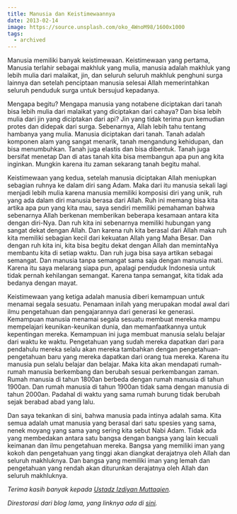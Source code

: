 ```yaml
---
title: Manusia dan Keistimewaannya
date: 2013-02-14
image: https://source.unsplash.com/oko_4WnoM98/1600x1000
tags:
  - archived
---
```


Manusia memiliki banyak keistimewaan. Keistimewaan yang pertama, Manusia terlahir sebagai makhluk yang mulia, manusia adalah makhluk yang lebih mulia dari malaikat, jin, dan seluruh seluruh makhluk penghuni surga lainnya dan setelah penciptaan manusia selesai Allah memerintahkan seluruh penduduk surga untuk bersujud kepadanya.

Mengapa begitu? Mengapa manusia yang notabene diciptakan dari tanah bisa lebih mulia dari malaikat yang diciptakan dari cahaya? Dan bisa lebih mulia dari jin yang diciptakan dari api? Jin yang tidak terima pun kemudian protes dan didepak dari surga. Sebenarnya, Allah lebih tahu tentang hambanya yang mulia. Manusia diciptakan dari tanah. Tanah adalah komponen alam yang sangat menarik, tanah mengandung kehidupan, dan bisa menumbuhkan. Tanah juga elastis dan bisa dibentuk. Tanah juga bersifat menetap Dan di atas tanah kita bisa membangun apa pun ang kita inginkan. Mungkin karena itu zaman sekarang tanah begitu mahal.

Keistimewaan yang kedua, setelah manusia diciptakan Allah meniupkan sebagian ruhnya ke dalam diri sang Adam. Maka dari itu manusia sekali lagi menjadi lebih mulia karena manusia memiliki komposisi diri yang unik, ruh yang ada dalam diri manusia berasa dari Allah. Ruh ini memang bisa kita artika apa pun yang kita mau, saya sendiri memiliki pemahaman bahwa sebenarnya Allah berkenan memberikan beberapa kesamaan antara kita dengan diri-Nya. Dan ruh kita ini sebenarnya memiliki hubungan yang sangat dekat dengan Allah. Dan karena ruh kita berasal dari Allah maka ruh kita memiliki sebagian kecil dari kekuatan Allah yang Maha Besar. Dan dengan ruh kita ini, kita bisa begitu dekat dengan Allah dan memintaNya membantu kita di setiap waktu. Dan ruh juga bisa saya artikan sebagai semangat. Dan manusia tanpa semangat sama saja dengan manusia mati. Karena itu saya melarang siapa pun, apalagi penduduk Indonesia untuk tidak pernah kehilangan semangat. Karena tanpa semangat, kita tidak ada bedanya dengan mayat.

Keistimewaan yang ketiga adalah manusia diberi kemampuan untuk menamai segala sesuatu. Penamaan inilah yang merupakan modal awal dari ilmu pengetahuan dan pengajarannya dari generasi ke generasi. Kemampuan manusia menamai segala sesuatu membuat mereka mampu mempelajari keunikan-keunikan dunia, dan memanfaatkannya untuk kepentingan mereka. Kemampuan ini juga membuat manusia selalu belajar dari waktu ke waktu. Pengetahuan yang sudah mereka dapatkan dari para pendahulu mereka selalu akan mereka tambahkan dengan pengetahuan-pengetahuan baru yang mereka dapatkan dari orang tua mereka. Karena itu manusia pun selalu belajar dan belajar. Maka kita akan mendapati rumah-rumah manusia berkembang dan berubah sesuai perkembangan zaman. Rumah manusia di tahun 1800an berbeda dengan rumah manusia di tahun 1900an. Dan rumah manusia di tahun 1900an tidak sama dengan manusia di tahun 2000an. Padahal di waktu yang sama rumah burung tidak berubah sejak berabad abad yang lalu.

Dan saya tekankan di sini, bahwa manusia pada intinya adalah sama. Kita semua adalah umat manusia yang berasal dari satu spesies yang sama, nenek moyang yang sama yang sering kita sebut Nabi Adam. Tidak ada yang membedakan antara satu bangsa dengan bangsa yang lain kecuali keimanan dan ilmu pengetahuan mereka. Bangsa yang memiliki iman yang kokoh dan pengetahuan yang tinggi akan diangkat derajatnya oleh Allah dan seluruh makhluknya. Dan bangsa yang memiliki iman yang lemah dan pengetahuan yang rendah akan diturunkan derajatnya oleh Allah dan seluruh makhluknya.

_Terima kasih banyak kepada [Ustadz Izdiyan Muttaqien](http://izdiyan.blogspot.com/2013/02/manusia-dan-keistimewaannya.html)._

_Direstorasi dari blog lama, yang linknya ada di [sini](https://web.archive.org/web/20130217224707/http://radenazure.wordpress.com/2013/02/14/manusia-keistimewaannya/)._
